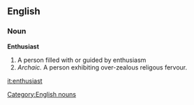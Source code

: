 ==English==
===Noun===
[[Category:English nouns]]
'''Enthusiast'''
#A person filled with or guided by enthusiasm
# ''Archaic.'' A person exhibiting over-zealous religous fervour.

[[it:enthusiast]]